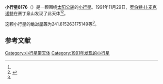{{Infobox planet
| bgcolour = #FFFFC0
| name = 8176
| symbol = 
| image = 
| caption = 
| discovery = yes
| discovery_ref = 
| discoverer = [[罗伯特·H·麦克诺特|罗伯特·H·麦克诺特]]
| discovery_site = [[赛丁泉山|赛丁泉山]] 
| discovered = 1991年11月29日
| designations = yes
| mp_name = 
| named_after = 
| alt_names = 
| mp_category = [[阿波罗型小行星|阿波罗型小行星]]
| orbit_ref = <ref name="a">[http://ssd.jpl.nasa.gov/sbdb.cgi?sstr=8176 8176] {{Wayback|url=http://ssd.jpl.nasa.gov/sbdb.cgi?sstr=8176 |date=20201124030838 }}，小行星數據庫瀏覽器（JPL Small-Body Database Browser）－[[美国国家航空航天局|美国国家航空航天局]]喷气推进实验室</ref>
| epoch = 2456400.5 (2013年4月18日更新)
| aphelion = {{convert|2.587019117047056|AU|km|3|abbr=on|lk=out}}
| perihelion = {{convert|.5624618000703402|AU|km|3|abbr=on}}
| semimajor = {{convert|1.574740458558698|AU|km|3|abbr=on}}
| eccentricity = 0.642822538
| period = 721.7917358 [[日|日]]<br />1.98[[儒略年|儒略年]]
| avg_speed = 
| inclination = 39.62250402071588
| asc_node = 66.61658026264999
| mean_anomaly = 
| arg_peri = 241.815263175149
| satellites = 
| physical_characteristics = yes
| dimensions = 
| mass = 
| density = 
| surface_grav = 
| escape_velocity = 
| sidereal_day = 
| axial_tilt = 
| pole_ecliptic_lat = 
| pole_ecliptic_lon = 
| albedo = 
| temperatures= 
| temp_name1 = 
| mean_temp_1 = 
| max_temp_1 = 
| temp_name2 = 
| max_temp_2 = 
| spectral_type = 
| abs_magnitude = 241.815263175149
}}

'''小行星8176'''（{{lang-en|8176}}）是一颗围绕[[太阳|太阳]][[公转|公转]]的[[小行星|小行星]]。1991年11月29日，[[罗伯特·H·麦克诺特|罗伯特·H·麦克诺特]]在赛丁泉山发现了此天体<ref name="a" /><ref>{{cite news|title=小行星列表|url=http://cfa-www.harvard.edu/iau/lists/NumberedMPs.txt|accessdate=2013-07-08|newspaper=哈佛大学|archive-date=2008-05-17|archive-url=https://web.archive.org/web/20080517010638/http://cfa-www.harvard.edu/iau/lists/NumberedMPs.txt|dead-url=no}}</ref>。

这颗小行星的[[绝对星等|绝对星等]]为241.815263175149等<ref name="a" />。

==参考文献==
{{reflist}}
{{Minor Planet Number|[[小行星8175|小行星8175]]|[[小行星8177|小行星8177]]}}

{{小天体}}

[[Category:小行星带天体|Category:小行星带天体]]
[[Category:1991年发现的小行星|Category:1991年发现的小行星]]

{{asteroid-stub}}